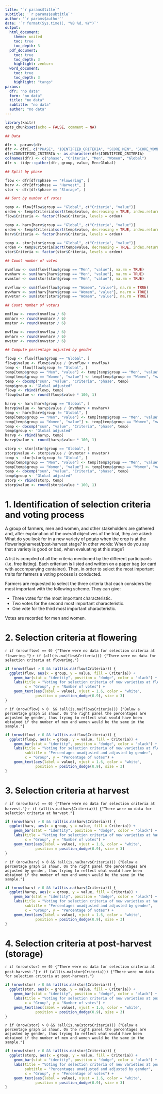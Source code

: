 ```yaml
---
title: "`r params$title`"
subtitle: '`r params$subtitle`'
author: '`r params$author`'
date: '`r format(Sys.time(), "%B %d, %Y")`'
output: 
  html_document:
    theme: united
    toc: true
    toc_depth: 3
  pdf_document:
    toc: true
    toc_depth: 3
    highlight: zenburn
  word_document:
    toc: true
    toc_depth: 3
    highlight: "tango"
params:
  dfr: "no data"
  form: "no data"
  title: "no data"
  subtitle: "no data"
  author: "no data"
---
```


```r
library(knitr)
opts_chunk$set(echo = FALSE, comment = NA)
```

```r
## Data

dfr <- params$dfr
dfr <- dfr[, c("PHASE", "IDENTIFIED_CRITERIA", "SCORE_MEN", "SCORE_WOMEN", "SCORE_GLOBAL")]
dfr$IDENTIFIED_CRITERIA <- as.character(dfr$IDENTIFIED_CRITERIA)
colnames(dfr) <- c("phase", "Criteria", "Men", "Women", "Global")
dfr <- tidyr::gather(dfr, group, value, Men:Global)

## Split by phase

flow <- dfr[dfr$phase == "Flowering", ]
harv <- dfr[dfr$phase == "Harvest", ]
stor <- dfr[dfr$phase == "Storage", ]

## Sort by number of votes

temp <- flow[flow$group == "Global", c("Criteria", "value")]
orden <- temp$Criteria[sort(temp$value, decreasing = TRUE, index.return = TRUE)$ix]
flow$Criteria <- factor(flow$Criteria, levels = orden)

temp <- harv[harv$group == "Global", c("Criteria", "value")]
orden <- temp$Criteria[sort(temp$value, decreasing = TRUE, index.return = TRUE)$ix]
harv$Criteria <- factor(harv$Criteria, levels = orden)

temp <- stor[stor$group == "Global", c("Criteria", "value")]
orden <- temp$Criteria[sort(temp$value, decreasing = TRUE, index.return = TRUE)$ix]
stor$Criteria <- factor(stor$Criteria, levels = orden)

## Count number of votes

nvmflow <- sum(flow[flow$group == "Men", "value"], na.rm = TRUE)
nvmharv <- sum(harv[harv$group == "Men", "value"], na.rm = TRUE)
nvmstor <- sum(stor[stor$group == "Men", "value"], na.rm = TRUE)

nvwflow <- sum(flow[flow$group == "Women", "value"], na.rm = TRUE)
nvwharv <- sum(harv[harv$group == "Women", "value"], na.rm = TRUE)
nvwstor <- sum(stor[stor$group == "Women", "value"], na.rm = TRUE)

## Count number of voters

nmflow <- round(nvmflow / 6)
nmharv <- round(nvmharv / 6)
nmstor <- round(nvmstor / 6)

nwflow <- round(nvwflow / 6)
nwharv <- round(nvwharv / 6)
nwstor <- round(nvwstor / 6)

## Compute percentage adjusted by gender

flowp <- flow[flow$group == "Global", ]
flowp$value <- flowp$value / (nvmflow + nvwflow)
temp <- flow[flow$group != "Global", ]
temp[temp$group == "Men", "value"] <- temp[temp$group == "Men", "value"] / nvmflow / 2
temp[temp$group == "Women", "value"] <- temp[temp$group == "Women", "value"] / nvwflow / 2
temp <- docomp("sum", "value", "Criteria", "phase", temp)
temp$group <- "Global adjusted"
flowp <- rbind(flowp, temp)
flowp$value <- round(flowp$value * 100, 1)

harvp <- harv[harv$group == "Global", ]
harvp$value <- harvp$value / (nvmharv + nvwharv)
temp <- harv[harv$group != "Global", ]
temp[temp$group == "Men", "value"] <- temp[temp$group == "Men", "value"] / nvmharv / 2
temp[temp$group == "Women", "value"] <- temp[temp$group == "Women", "value"] / nvwharv / 2
temp <- docomp("sum", "value", "Criteria", "phase", temp)
temp$group <- "Global adjusted"
harvp <- rbind(harvp, temp)
harvp$value <- round(harvp$value * 100, 1)

storp <- stor[stor$group == "Global", ]
storp$value <- storp$value / (nvmstor + nvwstor)
temp <- stor[stor$group != "Global", ]
temp[temp$group == "Men", "value"] <- temp[temp$group == "Men", "value"] / nvmstor / 2
temp[temp$group == "Women", "value"] <- temp[temp$group == "Women", "value"] / nvwstor / 2
temp <- docomp("sum", "value", "Criteria", "phase", temp)
temp$group <- "Global adjusted"
storp <- rbind(storp, temp)
storp$value <- round(storp$value * 100, 1)
```

# 1. Identification of selection criteria and voting process

A group of farmers, men and women, and other stakeholders are gathered and, after explanation of the overall objectives of the trial, they are asked: What do you look for in a new variety of potato when the crop is at the flowering/harvest/post-harvest stage? In other words: When do you say that a variety is good or bad, when evaluating at this stage?

A list is compiled of all the criteria mentioned by the different participants (i.e. free listing). Each criterium is listed and written on a paper bag (or card with accompanying container). Then, in order to select the most important traits for farmers a voting process is conducted.

Farmers are requested to select the three criteria that each considers the most important with the following scheme. They can give:

- Three votes for the most important characteristic.
- Two votes for the second most important characteristic.
- One vote for the third most important characteristic.

Votes are recorded for men and women.

# 2. Selection criteria at flowering

`r if (nrow(flow) == 0) {"There were no data for selection criteria at flowering."}`
`r if (all(is.na(flow$Criteria))) {"There were no data for selection criteria at flowering."}`

```r
if (nrow(flow) > 0 && !all(is.na(flow$Criteria))) {
  ggplot(flow, aes(x = group, y = value, fill = Criteria)) +
    geom_bar(stat = "identity", position = "dodge", color = "black") +
    labs(title = "Voting for selection criteria of new varieties at flowering stage",
         x = "Group", y = "Number of votes") +
    geom_text(aes(label = value), vjust = 1.6, color = "white",
              position = position_dodge(0.9), size = 3)
}
```

`r if (nrow(flow) > 0  && !all(is.na(flow$Criteria))) {"Below a percentage graph is shown. On the right panel the percentages are adjusted by gender, thus trying to reflect what would have been obtained if the number of men and women would be the same in the sample."}`

```r
if (nrow(flow) > 0 && !all(is.na(flow$Criteria))) {
  ggplot(flowp, aes(x = group, y = value, fill = Criteria)) +
    geom_bar(stat = "identity", position = "dodge", color = "black") + 
    labs(title = "Voting for selection criteria of new varieties at flowering stage",
         subtitle = "Percentages unadjusted and adjusted by gender",
         x = "Group", y = "Percentage of votes") +
    geom_text(aes(label = value), vjust = 1.6, color = "white",
              position = position_dodge(0.9), size = 3)
}
```

# 3. Selection criteria at harvest

`r if (nrow(harv) == 0) {"There were no data for selection criteria at harvest."}`
`r if (all(is.na(harv$Criteria))) {"There were no data for selection criteria at harvest."}`

```r
if (nrow(harv) > 0 && !all(is.na(harv$Criteria))) {
  ggplot(harv, aes(x = group, y = value, fill = Criteria)) +
    geom_bar(stat = "identity", position = "dodge", color = "black") + 
    labs(title = "Voting for selection criteria of new varieties at harvest stage", 
         x = "Group", y = "Number of votes") +
    geom_text(aes(label = value), vjust = 1.6, color = "white",
              position = position_dodge(0.9), size = 3)
}
```

`r if (nrow(harv) > 0 && !all(is.na(harv$Criteria))) {"Below a percentage graph is shown. On the right panel the percentages are adjusted by gender, thus trying to reflect what would have been obtained if the number of men and women would be the same in the sample."}`

```r
if (nrow(harv) > 0 && !all(is.na(harv$Criteria))) {
  ggplot(harvp, aes(x = group, y = value, fill = Criteria)) +
    geom_bar(stat = "identity", position = "dodge", color = "black") + 
    labs(title = "Voting for selection criteria of new varieties at harvest stage",
         subtitle = "Percentages unadjusted and adjusted by gender",
         x = "Group", y = "Percentage of votes") +
    geom_text(aes(label = value), vjust = 1.6, color = "white",
              position = position_dodge(0.9), size = 3)  
}
```

# 4. Selection criteria at post-harvest (storage)

`r if (nrow(stor) == 0) {"There were no data for selection criteria at post-harvest."}`
`r if (all(is.na(stor$Criteria))) {"There were no data for selection criteria at post-harvest."}`

```r
if (nrow(stor) > 0 && !all(is.na(stor$Criteria))) {
  ggplot(stor, aes(x = group, y = value, fill = Criteria)) +
    geom_bar(stat = "identity", position = "dodge", color = "black") + 
    labs(title = "Voting for selection criteria of new varieties at post-harvest stage", 
         x = "Group", y = "Number of votes") +
    geom_text(aes(label = value), vjust = 1.6, color = "white",
              position = position_dodge(0.9), size = 3)
}
```

`r if (nrow(stor) > 0 && !all(is.na(stor$Criteria))) {"Below a percentage graph is shown. On the right panel the percentages are adjusted by gender, thus trying to reflect what would have been obtained if the number of men and women would be the same in the sample."}`

```r
if (nrow(stor) > 0 && !all(is.na(stor$Criteria))) {
  ggplot(storp, aes(x = group, y = value, fill = Criteria)) +
    geom_bar(stat = "identity", position = "dodge", color = "black") + 
    labs(title = "Voting for selection criteria of new varieties at post-harvest stage",
         subtitle = "Percentages unadjusted and adjusted by gender",
         x = "Group", y = "Percentage of votes") +
    geom_text(aes(label = value), vjust = 1.6, color = "white",
              position = position_dodge(0.9), size = 3)
}
```
